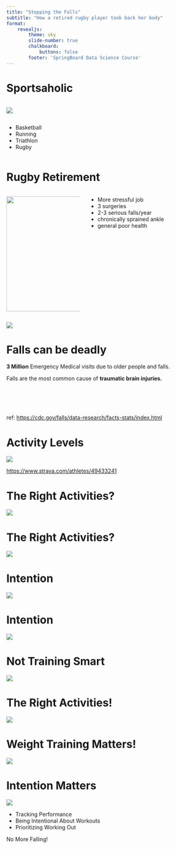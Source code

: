 ```yaml
---
title: "Stopping the Falls"
subtitle: "How a retired rugby player took back her body"
format: 
    revealjs:
        theme: sky
        slide-number: true
        chalkboard: 
            buttons: false
        footer: 'SpringBoard Data Science Course'
---
```


# Sportsaholic

::: {.coloumns}
::: {.column width="60%"}
![](collage.png){fig-align="left"}
:::
::: {.column width="40%"}
* Basketball
* Running
* Triathlon
* Rugby

:::
:::

# Rugby Retirement

::: {.columns}
::: {.column width="40%"}

![](injury_collage.png){height="300"}

:::

:::{.column width="60%"}

* More stressful job
* 3 surgeries
* 2-3 serious falls/year
* chronically sprained ankle
* general poor health

:::
:::

![](timeline.png)

# Falls can be deadly

**3 Million** Emergency Medical visits due to older people and falls.

Falls are the most common cause of **traumatic brain injuries.**
<br/>
<br/>
<br/>
<br/>
<br/>
<br/>
ref: <https://cdc.gov/falls/data-research/facts-stats/index.html>

# Activity Levels

![](total_time_active_per_year.png)


<https://www.strava.com/athletes/49433241>

# The Right Activities?

![](total_time_active_per_year_by_activity.png)

# The Right Activities?

![](percent_time_spent_per_sport_type_lumped.png)

# Intention

![](bike_types.png)

# Intention

![](kilojoules_per_time.png)

# Not Training Smart

![](ftp.png)

# The Right Activities!

![](percent_time_spent_per_sport_type_lumped.png)

# Weight Training Matters!

![](scatter_time_by_kj.png)

# Intention Matters

![](timeline.png)

* Tracking Performance
* Being Intentional About Workouts
* Prioritizing Working Out 

No More Falling!